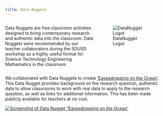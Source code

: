```yaml
---
title: Data Nuggets
---
```


::: columns
::: {.column width="60%"}
Data Nuggets are free classroom activities designed to bring contemporary research and authentic data into the classroom. Data Nuggets were recommended by our teacher collaborators during the SDUSD workshop as a highly useful format for Science Technology Engineering Mathematics in the classroom.
:::

::: {.column width="40%"}
![DataNugget Logot](/figs/dataNugget.png){#fig-dataNugget fig-alt="Logo for Data Nugget"}
:::

:::


We collaborated with Data Nuggets to create ['Eavesdropping on the Ocean’](https://datanuggets.org/2024/04/eavesdropping-on-the-ocean/). This Data Nugget provides background on the research question, authentic data to allow classrooms to work with real data to apply to the research question, as well as links for additional information. This has been made publicly available for teachers at no cost.


[![Screenshot of Data Nugget "Eavesdropping on the Ocean'](/figs/DataNuggetScreenshot.PNG){#fig-DataNuggetScreenshot}](https://datanuggets.org/2024/04/eavesdropping-on-the-ocean/)
